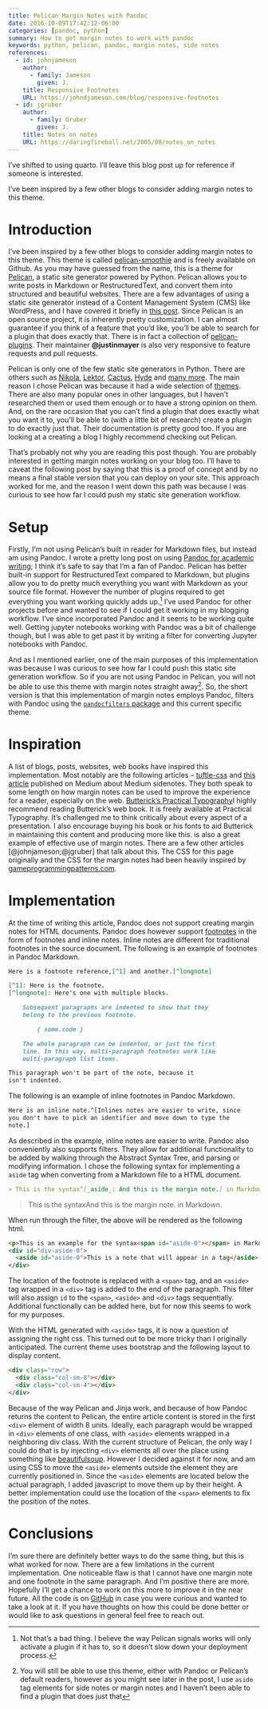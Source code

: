 ```yaml
---
title: Pelican Margin Notes with Pandoc
date: 2016-10-09T17:42:12-06:00
categories: [pandoc, python]
summary: How to get margin notes to work with pandoc
keywords: python, pelican, pandoc, margin notes, side notes
references:
  - id: johnjameson
    author:
      - family: Jameson
        given: J.
    title: Responsive Footnotes
    URL: https://johndjameson.com/blog/responsive-footnotes
  - id: jgruber
    author:
      - family: Gruber
        given: J.
    title: Notes on notes
    URL: https://daringfireball.net/2005/08/notes_on_notes
---
```


::: callout-note
I've shifted to using quarto. I'll leave this blog post up for reference if someone is interested.
:::

I've been inspired by a few other blogs to consider adding margin notes to this theme.

# Introduction

I've been inspired by a few other blogs to consider adding margin notes to this theme.
This theme is called [pelican-smoothie](https://github.com/kdheepak/pelican-smoothie) and is freely available on Github.
As you may have guessed from the name, this is a theme for [Pelican](https://github.com/getpelican/pelican), a static site generator powered by Python.
Pelican allows you to write posts in Markdown or RestructuredText, and convert them into structured and beautiful websites.
There are a few advantages of using a static site generator instead of a Content Management System (CMS) like WordPress,
and I have covered it briefly in [this post](../how-to-set-up-a-pelican-blog-with-github-pages/).
Since Pelican is an open source project, it is inherently pretty customization.
I can almost guarantee if you think of a feature that you'd like, you'll be able to search for a plugin that does
exactly that. There is in fact a collection of [pelican-plugins](https://github.com/getpelican/pelican-plugins). Their maintainer **\@justinmayer** is also very responsive to feature requests and pull requests.

[Pelican is only one of the few static site generators in Python. There are others such as [Nikola](https://github.com/getnikola/nikola), [Lektor](https://github.com/lektor/lektor), [Cactus](https://github.com/eudicots/Cactus), [Hyde](https://github.com/hyde/hyde) and [many more](https://www.fullstackpython.com/static-site-generator.html). The main reason I chose Pelican was because it had a wide selection of [themes](https://github.com/getpelican/pelican-themes). There are also many popular ones in other languages, but I haven't researched them or used them enough or to have a strong opinion on them.]{.aside}
And, on the rare occasion that you can't find a plugin that does exactly what you want it to, you'll be able to (with a little bit of research) create a plugin to do exactly just that. Their documentation is pretty good too.
If you are looking at a creating a blog I highly recommend checking out Pelican.


That's probably not why you are reading this post though. You are probably interested in getting margin notes working on your blog too.
I'll have to caveat the following post by saying that this is a proof of concept and by no means a final stable version that you can deploy on your site.
This approach worked for me, and the reason I went down this path was because I was curious to see how far I could push my static site generation workflow.

# Setup

Firstly, I'm not using Pelican's built in reader for Markdown files, but instead am using Pandoc. I wrote a pretty long post on using
[Pandoc for academic writing](../writing-papers-with-markdown/); I think it's safe to say that I'm a fan of Pandoc.
Pelican has better built-in support for RestructuredText compared to Markdown, but plugins allow you to do pretty much everything you want with Markdown as your source file format.
However the number of plugins required to get everything you want working quickly adds up.[^3]
I've used Pandoc for other projects before and wanted to see if I could get it working in my blogging workflow.
I've since incorporated Pandoc and it seems to be working quite well.
Getting jupyter notebooks working with Pandoc was a bit of challenge though, but I was able to get past it by writing a filter for converting Jupyter notebooks with Pandoc.

[^3]: Not that's a bad thing. I believe the way Pelican signals works will only activate a plugin if it has to, so it doesn't slow down your deployment process.

And as I mentioned earlier, one of the main purposes of this implementation was because I was curious to see how far I could push this static site generation workflow.
So if you are not using Pandoc in Pelican, you will not be
able to use this theme with margin notes straight away^[You will still be able to use this theme, either with Pandoc or Pelican's default readers,
however as you might see later in the post, I use `aside` tag elements for side notes or margin notes and I haven't been able to find a plugin
that does just that]. So, the short version is that this implementation of margin notes employs Pandoc, filters with Pandoc using the [`pandocfilters` package](https://github.com/jgm/pandocfilters) and this current specific theme.

# Inspiration

A list of blogs, posts, websites, web books have inspired this implementation.
Most notably are the following articles – [tuftle-css](https://edwardtufte.github.io/tufte-css/) and [this article](https://owenblacker.medium.com/marginal-notes-on-medium-268b3f727e6d) published on Medium about Medium sidenotes.
They both speak to some length on how margin notes can be used to improve the experience for a reader, especially on the web.
[Butterick’s Practical Typography](https://practicaltypography.com/)[I highly recommend reading Butterick's web book. It is freely available at Practical Typography. It's challenged me to think critically about every aspect of a presentation. I also encourage buying his book or his fonts to aid Butterick in maintaining this content and producing more like this.]{.aside} is also a great example of effective use of margin notes.
There are a few other articles [@johnjameson;@jgruber] that talk about this.
The CSS for this page originally and the CSS for the margin notes had been heavily inspired by [gameprogrammingpatterns.com](https://gameprogrammingpatterns.com/).


# Implementation

At the time of writing this article, Pandoc does not support creating margin notes for HTML documents.
Pandoc does however support [footnotes](https://pandoc.org/MANUAL.html#footnotes) in the form of footnotes and inline notes.
Inline notes are different for traditional footnotes in the source document. The following is an example of footnotes in Pandoc Markdown.

```markdown
Here is a footnote reference,[^1] and another.[^longnote]

[^1]: Here is the footnote.
[^longnote]: Here's one with multiple blocks.

    Subsequent paragraphs are indented to show that they
    belong to the previous footnote.

        { some.code }

    The whole paragraph can be indented, or just the first
    line. In this way, multi-paragraph footnotes work like
    multi-paragraph list items.

This paragraph won't be part of the note, because it
isn't indented.
```

The following is an example of inline footnotes in Pandoc Markdown.

```markdown
Here is an inline note.^[Inlines notes are easier to write, since
you don't have to pick an identifier and move down to type the
note.]
```

As described in the example, inline notes are easier to write.
Pandoc also conveniently also supports filters.
They allow for additional functionality to be added by walking through the Abstract Syntax Tree, and parsing or modifying information.
I chose the following syntax for implementing a `aside` tag when converting from a Markdown file to a HTML document.

```markdown
> This is the syntax^[_aside_: And this is the margin note.] in Markdown.
```

> This is the syntax[And this is the margin note.]{.aside} in Markdown.

When run through the filter, the above will be rendered as the following html.

```html
<p>This is an example for the syntax<span id="aside-0"></span> in Markdown.</p>
<div id="div-aside-0">
  <aside id="aside-0">This is a note that will appear in a tag</aside>
</div>
```

The location of the footnote is replaced with a `<span>` tag, and an `<aside>` tag wrapped in a `<div>` tag is added to the end of the paragraph.
This filter will also assign `id` to the `<span>`, `<aside>` and `<div>` tags sequentially.
Additional functionally can be added here, but for now this seems to work for my purposes.

With the HTML generated with `<aside>` tags, it is now a question of assigning the right css.
This turned out to be more tricky than I originally anticipated.
The current theme uses bootstrap and the following layout to display content.

```html
<div class="row">
  <div class="col-sm-8"></div>
  <div class="col-sm-4"></div>
</div>
```

Because of the way Pelican and Jinja work, and because of how Pandoc returns the content to Pelican, the entire article content
is stored in the first `<div>` element of width 8 units.
Ideally, each paragraph would be wrapped in `<div>` elements of one class, with `<aside>` elements wrapped in a neighboring div class.
With the current structure of Pelican, the only way I could do that is by injecting `<div>` elements all over the place using something like
[beautifulsoup](https://www.crummy.com/software/BeautifulSoup/).
However I decided against it for now, and am using CSS to move the `<aside>` elements outside the element they are currently positioned in.
Since the `<aside>` elements are located below the actual paragraph, I added javascript to move them up by their height.
A better implementation could use the location of the `<span>` elements to fix the position of the notes.

# Conclusions

I'm sure there are definitely better ways to do the same thing, but this is what worked for now.
There are a few limitations in the current implementation.
One noticeable flaw is that I cannot have one margin note and one footnote in the same paragraph. And I'm positive there are more. Hopefully I'll get a chance to work on this more to improve it in the near future.
All the code is on [GitHub](https://github.com/kdheepak) in case you were curious and wanted to take a look at it.
If you have thoughts on how this could be done better or would like to ask questions in general feel free to reach out.
